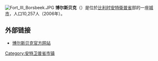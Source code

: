 {{Unreferenced|time=2018-08-13T06:13:53+00:00}}
[[File:Fort_III_Borsbeek.JPG|thumb]]
'''博尔斯贝克'''（{{lang-nl|Borsbeek}}）是位於[[比利时|比利时]][[安特衛普省|安特衛普省]]部的一座[[城市|城市]]，人口10,257人（2006年）。

==外部链接==
*[http://www.borsbeek.be/ 博尔斯贝克官方网站] {{Wayback|url=http://www.borsbeek.be/ |date=20210116114741 }}

{{安特卫普省市区}}
{{Belgium-geo-stub}}

[[Category:安特卫普省市镇|Category:安特卫普省市镇]]
{{DEFAULTSORT:Borsbeek}}